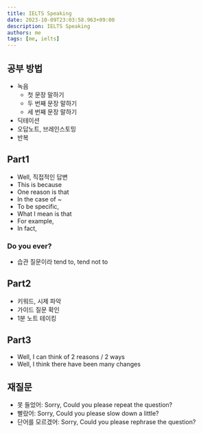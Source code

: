 ```yaml
---
title: IELTS Speaking
date: 2023-10-09T23:03:58.963+09:00
description: IELTS Speaking
authors: me
tags: [me, ielts]
---
```


## 공부 방법

- 녹음
  - 첫 문장 말하기
  - 두 번째 문장 말하기
  - 세 번째 문장 말하기
- 딕테이션
- 오답노트, 브레인스토밍
- 반복

## Part1

- Well, 직접적인 답변
- This is because
- One reason is that
- In the case of ~
- To be specific,
- What I mean is that
- For example,
- In fact,

### Do you ever?

- 습관 질문이라 tend to, tend not to

## Part2

- 키워드, 시제 파악
- 가이드 질문 확인
- 1분 노트 테이킹

## Part3

- Well, I can think of 2 reasons / 2 ways
- Well, I think there have been many changes

## 재질문

- 못 들었어: Sorry, Could you please repeat the question?
- 빨랐어: Sorry, Could you please slow down a little?
- 단어를 모르겠어: Sorry, Could you please rephrase the question?
